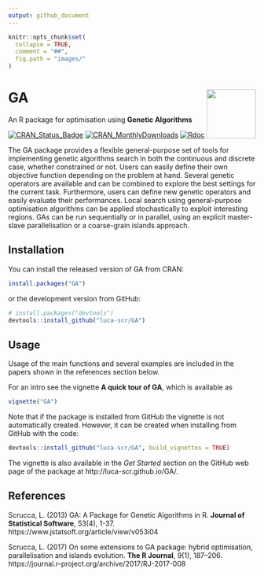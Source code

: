 ```yaml
---
output: github_document
---
```


<!-- README.md is generated from README.Rmd. Please edit that file -->

```r
knitr::opts_chunk$set(
  collapse = TRUE,
  comment = "##",
  fig.path = "images/"
)
```

# GA <img src="images/logo.png" align="right" width="100px" />

An R package for optimisation using **Genetic Algorithms**

[![CRAN_Status_Badge](http://www.r-pkg.org/badges/version/GA)](https://cran.r-project.org/package=GA)
[![CRAN_MonthlyDownloads](http://cranlogs.r-pkg.org/badges/GA)](https://cran.r-project.org/package=GA)
[![Rdoc](http://www.rdocumentation.org/badges/version/GA)](http://www.rdocumentation.org/packages/GA)

The GA package provides a flexible general-purpose set of tools for implementing genetic algorithms search in both the continuous and discrete case, whether constrained or not. Users can easily define their own objective function depending on the problem at hand. Several genetic operators are available and can be combined to explore the best settings for the current task. Furthermore, users can define new genetic operators and easily evaluate their performances. Local search using general-purpose optimisation algorithms can be applied stochastically to exploit interesting regions. GAs can be run sequentially or in parallel, using an explicit master-slave parallelisation or a coarse-grain islands approach.

## Installation

You can install the released version of GA from CRAN:

```r
install.packages("GA")
```

or the development version from GitHub:

```r
# install.packages("devtools")
devtools::install_github("luca-scr/GA")
```

## Usage

Usage of the main functions and several examples are included in the papers shown in the references section below. 

For an intro see the vignette **A quick tour of GA**, which is available as

```r
vignette("GA")
```

Note that if the package is installed from GitHub the vignette is not automatically created. However, it can be created when installing from GitHub with the code:

```r
devtools::install_github("luca-scr/GA", build_vignettes = TRUE)
```

The vignette is also available in the *Get Started* section on the GitHub web page of the package at http://luca-scr.github.io/GA/.

## References

Scrucca, L. (2013) GA: A Package for Genetic Algorithms in R. **Journal of Statistical Software**, 53(4), 1-37. https://www.jstatsoft.org/article/view/v053i04

Scrucca, L. (2017) On some extensions to GA package: hybrid optimisation, parallelisation and islands evolution. **The R Journal**, 9(1), 187–206. https://journal.r-project.org/archive/2017/RJ-2017-008
 